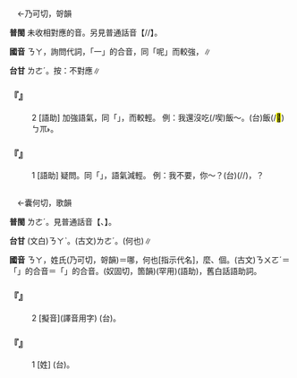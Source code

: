 
=={{ruby|哪|ㄋㄚ}}==

　←乃可切，哿韻{{ruby|＝|ㄋㄜ}}

'''普閩''' 未收相對應的音。另見普通話音【{{ruby|哪|ㄋㄚˇ}}/{{ruby|哪|·ㄋㄚˇ}}/{{ruby|哪|ㄋㄜˊ}}】。

'''國音''' <rt>ㄋㄚ</rt>{{ruby|。|ㄋㄚˇ}}，詢問代詞{{ruby|。|ㄋㄟˇ}}，「{{ruby|哪|ㄋㄚˇ}}一」的合音{{ruby|。|ㄋㄚ}}，同「呢」而較強{{ruby|。|ㄋㄜˊ}}，{{ruby|哪|ㄋㄜˊ}}{{ruby|吒|·ㄓㄚ}}∥

'''台甘''' <rt>ㄌㄜˊ</rt>{{ruby|。|ㄋㄚˋ}}。按：不對應∥

    

==='''『{{ruby|哪|ㄋㄚ}}』'''===
:2  [語助] 加強語氣，同「{{ruby|呢|ㄋㄜ}}」，而較輕。 例：我還沒吃(/喫)飯～。(台){{ruby|我|ㆣㄨㄚˋ}}{{ruby|亦|ㄧㄚㆷ ͘}}{{ruby|未|ㆠㄨㆤ˫}}{{ruby|/|ㆠㆤ˫}}{{ruby|食|ㄐㄧㄚㆷ ͘}}飯(/<mark>&#xffad1;</mark>)<rt>ㄅㆭ˫</rt>{{ruby|咧|ㄌㆤ}}。
    

==='''『{{ruby|哪|ㄋㄚ}}』'''===
:1  [語助] 疑問。同「{{ruby|呢|ㄋㄜ}}」，語氣減輕。 例：我不要，你～？(台){{ruby|我|ㆣㄨㄚˋ}}{{ruby|無|ㆠㄜˊ}}(/{{ruby|不|ㆬ˫}}/{{ruby|伓|ㆬ˫}}){{ruby|愛|ㄞ˪}}，{{ruby|抑|ㄚㆷ ͘}}{{ruby|汝|ㄌㄧˋ}}{{ruby|咧|ㄌㆤ˪}}？
    

=={{ruby|那|ㄋㄚ}}==

　←囊何切，歌韻{{ruby|＝|ㄋㄨㄛˊ}}

'''普閩''' <rt>ㄌㄜˊ</rt>。見普通話音【{{ruby|那|ㄋㄚˇ}}、{{ruby|那|ㄋㄚˋ}}】。

'''台甘''' (文白)<rt>ㄋㄚˋ</rt>。(古文)<rt>ㄌㄜˊ</rt>。{{ruby|(語)|ㄉㄚˋ}}{{ruby|。|ㄉㄜˋ}}(何也)∥

'''國音''' <rt>ㄋㄚ</rt>，姓氏{{ruby|。|ㄋㄚˇ}}{{ruby|←|ㄋㄨㄛˇ}}(乃可切，哿韻)＝哪，何也{{ruby|。|ㄋㄚˋ}}[指示代名]，{{ruby|那|ㄋㄚˋ}}麼、{{ruby|那|ㄋㄚˋ}}個。(古文)<rt>ㄋㄨㄛˊ</rt>{{ruby|。|ㄋㄟˇ}}＝「{{ruby|哪|ㄋㄚˇ}}{{ruby|一|ㄧ}}」的合音{{ruby|。|ㄋㄟˋ}}＝「{{ruby|那|ㄋㄚˋ}}{{ruby|一|ㄧ}}」的合音。{{ruby|(文)|ㄋㄨㄛˋ}}(奴固切，箇韻)(罕用)(語助){{ruby|。|ㄋㄚ}}，舊白話語助詞。

    

==='''『{{ruby|那|ㄋㄚ}}』'''===
:2  [擬音](譯音用字) (台){{ruby|那|ㄋㄚ}}{{ruby|/|ㄋㄚ˫}}{{ruby|/|ㄋㄚˋ}}。
    

==='''『{{ruby|那|ㄋㄚ}}』'''===
:1  [姓] (台){{ruby|姓|ㄙㆥ˪}}{{ruby|/|ㄒㆪ˪}}。
    
